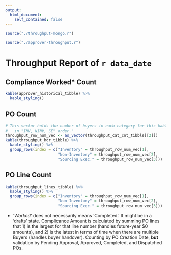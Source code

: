 ```yaml
---
output:
  html_document:
    self_contained: false
---
```


```r
source("./throughput-mongo.r")
```

```r
source("./approver-throughput.r")
```

# Throughput Report of `r data_date`

## Compliance Worked* Count

```r
kable(approver_historical_tibble) %>% 
  kable_styling()
```

## PO Count

```r
# This vector holds the number of buyers in each category for this kable,
#   in "INV, NINV, SE" order."
throughput_row_num_vec <- as_vector(throughput_cat_cnt_tibble[[2]])
kable(throughput_hdr_tibble) %>% 
  kable_styling() %>% 
  group_rows(index = c("Inventory" = throughput_row_num_vec[1],
                       "Non-Inventory" = throughput_row_num_vec[2],
                       "Sourcing Exec." = throughput_row_num_vec[3]))
```

## PO Line Count

```r
kable(throughput_lines_tibble) %>% 
  kable_styling() %>% 
  group_rows(index = c("Inventory" = throughput_row_num_vec[1],
                       "Non-Inventory" = throughput_row_num_vec[2],
                       "Sourcing Exec." = throughput_row_num_vec[3]))
```

* *'Worked'* does not necessarily means 'Completed'. It might be in a 'drafts' state. 
Complicance Amount is calculated by summing PO lines that 1) is the largest for that line number (handles future-year $0 amounts), and 2) is the latest in terms of time when there are multiple Buyers (handles buyer handover).
Counting by PO Creation Date, **but** validation by Pending Approval, Approved, Completed, and Dispatched POs.